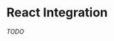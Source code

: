 
# React Integration

_TODO_

<BottomNavigation
  previousLink="/foo-auth/integration/next"
  previousLabel="Next Integration"
/>
